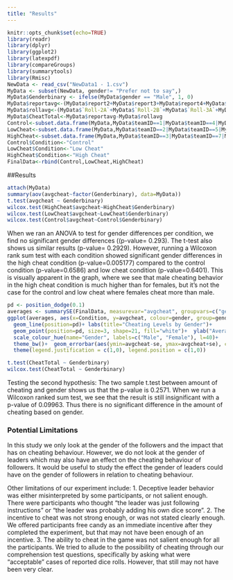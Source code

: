 ---
title: "Results"
---

```{r setup, include=FALSE}
knitr::opts_chunk$set(echo=TRUE)
library(readr)
library(dplyr)
library(ggplot2)
library(latexpdf)
library(compareGroups)
library(summarytools)
library(Rmisc)
NewData <- read_csv("NewData1 - 1.csv")
MyData <- subset(NewData, gender!= "Prefer not to say",)
MyData$Genderbinary <- ifelse(MyData$gender == "Male", 1, 0)
MyData$reportavg<-(MyData$report2+MyData$report3+MyData$report4+MyData$report5+MyData$report6+MyData$report7)/6
MyData$rollavg<-(MyData$`Roll-2A`+MyData$`Roll-2B`+MyData$`Roll-3A`+MyData$`Roll-3B`+MyData$`Roll-4A`+MyData$`Roll-4B`+MyData$`Roll-5A`+MyData$`Roll-5B`+MyData$`Roll-6A`+MyData$`Roll-6B`+MyData$`Roll-7A`+MyData$`Roll-7B`)/6
MyData$CheatTotal<-MyData$reportavg-MyData$rollavg
Control<-subset.data.frame(MyData,MyData$teamID==1|MyData$teamID==4|MyData$teamID==6|MyData$teamID==10|MyData$teamID==13|MyData$teamID==14|MyData$teamID==19|MyData$teamID==22|MyData$teamID==25|MyData$teamID==28|MyData$teamID==31|MyData$teamID==34|MyData$teamID==37|MyData$teamID==40|MyData$teamID==43|MyData$teamID==48|MyData$teamID==49)
LowCheat<-subset.data.frame(MyData,MyData$teamID==2|MyData$teamID==5|MyData$teamID==8|MyData$teamID==11|MyData$teamID==15|MyData$teamID==16|MyData$teamID==20|MyData$teamID==23|MyData$teamID==26|MyData$teamID==29|MyData$teamID==32|MyData$teamID==35|MyData$teamID==35|MyData$teamID==38|MyData$teamID==41|MyData$teamID==44|MyData$teamID==47|MyData$teamID==50)
HighCheat<-subset.data.frame(MyData,MyData$teamID==3|MyData$teamID==7|MyData$teamID==9|MyData$teamID==12|MyData$teamID==17|MyData$teamID==18|MyData$teamID==21|MyData$teamID==24|MyData$teamID==27|MyData$teamID==30|MyData$teamID==33|MyData$teamID==36|MyData$teamID==39|MyData$teamID==42|MyData$teamID==45|MyData$teamID==46|MyData$teamID==51)
Control$Condition<-"Control"
LowCheat$Condition<-"Low Cheat"
HighCheat$Condition<-"High Cheat"
FinalData<-rbind(Control,LowCheat,HighCheat)

```



##Results

```{r echo=FALSE}
attach(MyData)
summary(aov(avgcheat~factor(Genderbinary), data=MyData))
t.test(avgcheat ~ Genderbinary)
wilcox.test(HighCheat$avgcheat~HighCheat$Genderbinary)
wilcox.test(LowCheat$avgcheat~LowCheat$Genderbinary)
wilcox.test(Control$avgcheat~Control$Genderbinary)
```

When we ran an ANOVA to test for gender differences per condition, we find no significant gender differences ((p-value= 0.293). The t-test also shows us similar results (p-value= 0.2929).
However, running a Wilcoxon rank sum test with each condition showed significant gender differences in the high cheat condition (p-value=0.005177) compared to the control condition (p-value=0.6586) and low cheat condition (p-value=0.6401).
This is visually apparent in the graph, where we see that male cheating behavior in the high cheat condition is much higher than for females, but it's not the case for the control and low cheat where females cheat more than male. 

```{r echo=FALSE}
pd <- position_dodge(0.1)
averages <- summarySE(FinalData, measurevar="avgcheat", groupvars=c("gender", "Condition" ))
ggplot(averages, aes(x=Condition, y=avgcheat, colour=gender, group=gender))+
  geom_line(position=pd)+ labs(title="Cheating Levels by Gender")+
  geom_point(position=pd, size=3, shape=21, fill="white")+  ylab("Average Cheating")+
  scale_colour_hue(name="Gender", labels=c("Male", "Female"), l=40)+
  theme_bw()+  geom_errorbar(aes(ymin=avgcheat-se, ymax=avgcheat+se), colour="black", width=.1, position=pd)+ 
  theme(legend.justification = c(1,0), legend.position = c(1,0))
```

```{r echo=FALSE}
t.test(CheatTotal ~ Genderbinary)
wilcox.test(CheatTotal ~ Genderbinary)
``` 

Testing the second hypothesis: The two sample t.test between amount of cheating and gender shows us that the p-value is 0.2571. When we run a Wilcoxon ranked sum test, we see that the result is still insignificant with a p-value of 0.09963. Thus there is no significant difference in the amount of cheating based on gender.



### Potential Limitations
In this study we only look at the gender of the followers and the impact that has on cheating behaviour. However, we do not look at the gender of leaders which may also have an effect on the cheating behaviour of followers. It would be useful to study the effect the gender of leaders could have on the gender of followers in relation to cheating behaviour.

Other limitations of our experiment include:
1. Deceptive leader behavior was either misinterpreted by some participants, or not salient enough. There were participants who thought "the leader was just following instructions" or "the leader was probably adding his own dice score". 
2. The incentive to cheat was not strong enough, or was not stated clearly enough. We offered participants free candy as an immediate incentive after they completed the experiment, but that may not have been enough of an incentive.
3. The ability to cheat in the game was not salient enough for all the participants. We tried to allude to the possibility of cheating through our comprehension test questions, specifically by asking what were "acceptable" cases of reported dice rolls. However, that still may not have been very clear.
